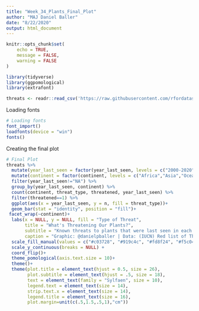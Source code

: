 ```yaml
---
title: "Week_34_Plants_Final_Plot"
author: "MAJ Daniel Baller"
date: "8/22/2020"
output: html_document
---
```


```r
knitr::opts_chunk$set(
	echo = TRUE,
	message = FALSE,
	warning = FALSE
)
```

```r
library(tidyverse)
library(ggpomological)
library(extrafont)
```

```r
threats <- readr::read_csv('https://raw.githubusercontent.com/rfordatascience/tidytuesday/master/data/2020/2020-08-18/threats.csv')
```

Loading fonts
```r
# Loading fonts
font_import()
loadfonts(device = "win")
fonts()
```

Creating the final plot
```r
# Final Plot
threats %>% 
  mutate(year_last_seen = factor(year_last_seen, levels = c("2000-2020","1980-1999","1960-1979","1940-1959","1920 - 1939","1900-1919","Before 1900"))) %>% 
  mutate(continent = factor(continent, levels = c("Africa","Asia","Oceania","North America","South America","Europe"))) %>% 
  filter(year_last_seen!="NA") %>% 
  group_by(year_last_seen, continent) %>% 
  count(continent, threat_type, threatened, year_last_seen) %>% 
  filter(threatened==1) %>% 
  ggplot(aes(x = year_last_seen, y = n, fill = threat_type))+
  geom_bar(stat = "identity", position = "fill")+
 facet_wrap(~continent)+
  labs(x = NULL, y = NULL, fill = "Type of Threat", 
       title = "What's Threatening Our Plants?",
       subtitle = "Known threats to plants that were last seen in each 20 year block", 
       caption = "Graphic: @danielpballer | Data: (IUCN) Red list of Threatened Species")+
  scale_fill_manual(values = c("#c03728", "#919c4c", "#fd8f24", "#f5c04a", "#e68c7c", "#828585", "#c3c377", "#4f5157", "#6f5438", "#a89985", "#efe1c6","#f8eed1"))+
  scale_y_continuous(breaks = NULL) +
  coord_flip()+
  theme_pomological(axis.text.size = 10)+
  theme()+
  theme(plot.title = element_text(hjust = 0.5, size = 26),
        plot.subtitle = element_text(hjust = .5, size = 18),
        text = element_text(family = "Sylfaen", size = 10),
        legend.text = element_text(size = 14),
        strip.text.x = element_text(size = 14),
        legend.title = element_text(size = 16),
        plot.margin=unit(c(.5,1.5,.5,1),"cm"))
```
